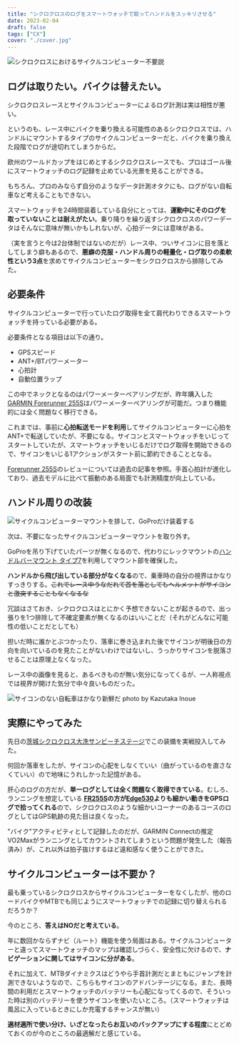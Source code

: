 ```yaml
---
title: "シクロクロスのログをスマートウォッチで取ってハンドルをスッキリさせる"
date: 2023-02-04
draft: false
tags: ["CX"]
cover: "./cover.jpg"
---
```


![シクロクロスにおけるサイクルコンピューター不要説](./cover.jpg)

## ログは取りたい。バイクは替えたい。

シクロクロスレースとサイクルコンピューターによるログ計測は実は相性が悪い。

というのも、レース中にバイクを乗り換える可能性のあるシクロクロスでは、ハンドルにマウントするタイプのサイクルコンピューターだと、バイクを乗り換えた段階でログが途切れてしまうからだ。

欧州のワールドカップをはじめとするシクロクロスレースでも、プロはゴール後にスマートウォッチのログ記録を止めている光景を見ることができる。

もちろん、プロのみならず自分のようなデータ計測オタクにも、ログがない自転車など考えることもできない。

スマートウォッチを24時間装着している自分にとっては、**運動中にそのログを取っていないことは耐えがたい**。乗り降りを繰り返すシクロクロスのパワーデータはそんなに意味が無いかもしれないが、心拍データには意味がある。

（実を言うと今は2台体制ではないのだが）レース中、ついサイコンに目を落としてしまう癖もあるので、**悪癖の克服・ハンドル周りの軽量化・ログ取りの柔軟性という3点**を求めてサイクルコンピューターをシクロクロスから排除してみた。

## 必要条件

サイクルコンピューターで行っていたログ取得を全て肩代わりできるスマートウォッチを持っている必要がある。

必要条件となる項目は以下の通り。

- GPSスピード
- ANT+/BTパワーメーター
- 心拍計
- 自動位置ラップ

この中でネックとなるのはパワーメーターペアリングだが、昨年購入した[GARMIN Forerunner 255S](https://amzn.to/3IMI0Ec)はパワーメーターペアリングが可能だ。つまり機能的には全く問題なく移行できる。

これまでは、事前に**心拍転送モードを利用**してサイクルコンピューターに心拍をANT+で転送していたが、不要になる。サイコンとスマートウォッチをいじってスタートしていたが、スマートウォッチをいじるだけでログ取得を開始できるので、サイコンをいじる1アクションがスタート前に節約できることとなる。

[Forerunner 255S](https://amzn.to/3IMI0Ec)のレビューについては過去の記事を参照。手首心拍計が進化しており、過去モデルに比べて振動のある局面でも計測精度が向上している。

<LinkCard url="https://blog.gensobunya.net/post/2022/07/fr255s_review/" />

## ハンドル周りの改装

![サイクルコンピューターマウントを排して、GoProだけ装着する](./front.jpg)

次は、不要になったサイクルコンピューターマウントを取り外す。

GoProを吊り下げていたパーツが無くなるので、代わりにレックマウントの[ハンドルバーマウント タイプ7](https://amzn.to/3DF7RwI)を利用してマウント部を確保した。

<Amzn asin="B00HU3LCOS" />

**ハンドルから飛び出している部分がなくなる**ので、乗車時の自分の視界はかなりすっきりする。~~これでレース中うなだれて首を落としてもヘルメットがサイコンと激突することもなくなるな~~

冗談はさておき、シクロクロスはとにかく予想できないことが起きるので、出っ張りを1つ排除して不確定要素が無くなるのはいいことだ（それがどんなに可能性の低いことだとしても）

担いだ時に誰かとぶつかったり、落車に巻き込まれた後でサイコンが明後日の方向を向いているのを見たことがないわけではないし、うっかりサイコンを脱落させることは原理上なくなった。

レース中の画像を見ると、あるべきものが無い気分になってくるが、一人称視点では視界が開けた気分で中々良いものだった。

![サイコンのない自転車はかなり新鮮だ photo by Kazutaka Inoue](./race.jpg)

## 実際にやってみた

先日の[茨城シクロクロス大洗サンビーチステージ](https://blog.gensobunya.net/post/2023/01/2023_oharai/)でこの装備を実戦投入してみた。

何回か落車をしたが、サイコンの心配をしなくていい（曲がっているのを直さなくていい）ので地味にうれしかった記憶がある。

肝心のログの方だが、**単一ログとしては全く問題なく取得できている**。むしろ、ランニングを想定している **[FR255S](https://amzn.to/3IMI0Ec)の方が[Edge530](https://amzn.to/3JBSY1W)よりも細かい動きをGPSログで拾ってくれる**ので、シクロクロスのような細かいコーナーのあるコースのログとしてはGPS軌跡の見た目は良くなった。

"バイク"アクティビティとして記録したのだが、GARMIN Connectの推定VO2Maxがランニングとしてカウントされてしまうという問題が発生した（報告済み）が、これ以外は拍子抜けするほど違和感なく使うことができた。

## サイクルコンピューターは不要か？

最も乗っているシクロクロスからサイクルコンピューターをなくしたが、他のロードバイクやMTBでも同じようにスマートウォッチでの記録に切り替えられるだろうか？

今のところ、**答えはNOだと考えている**。

年に数回かならずナビ（ルート）機能を使う局面はある。サイクルコンピューターと違ってスマートウォッチのマップは確認しづらく、安全性に欠けるので、**ナビゲーションに関してはサイコンに分がある**。

それに加えて、MTBダイナミクスはどうやら手首計測だとまともにジャンプを計測できないようなので、こちらもサイコンのアドバンテージになる。また、長時間の利用だとスマートウォッチのバッテリーも心配になってくるので、そういった時は別のバッテリーを使うサイコンを使いたいところ。（スマートウォッチは風呂に入っているときにしか充電するチャンスが無い）

**適材適所で使い分け、いざとなったらお互いのバックアップにする程度**にとどめておくのが今のところの最適解だと感じている。

<Amzn asin="B0B18M3381" />
